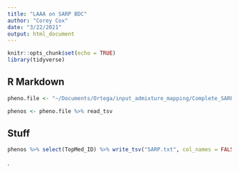 ```yaml
---
title: "LAAA on SARP BDC"
author: "Corey Cox"
date: "3/22/2021"
output: html_document
---
```


```r
knitr::opts_chunk$set(echo = TRUE)
library(tidyverse)
```

## R Markdown


```r
pheno.file <- "~/Documents/Ortega/input_admixture_mapping/Complete_SARP_CSGA_3-4-21_cut.adjusted.20200308.tsv"

phenos <- pheno.file %>% read_tsv
```

## Stuff



```r
phenos %>% select(TopMed_ID) %>% write_tsv("SARP.txt", col_names = FALSE)
```
.

